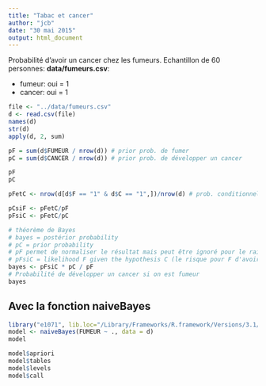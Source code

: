 ```yaml
---
title: "Tabac et cancer"
author: "jcb"
date: "30 mai 2015"
output: html_document
---
```


Probabilité d'avoir un cancer chez les fumeurs. Echantillon de 60 personnes: __data/fumeurs.csv__:

- fumeur: oui = 1
- cancer: oui = 1

```r
file <- "../data/fumeurs.csv"
d <- read.csv(file)
names(d)
str(d)
apply(d, 2, sum)

pF = sum(d$FUMEUR / nrow(d)) # prior prob. de fumer
pC = sum(d$CANCER / nrow(d)) # prior prob. de développer un cancer

pF
pC

pFetC <- nrow(d[d$F == "1" & d$C == "1",])/nrow(d) # prob. conditionnelle d'avoir simultannément un cancer ET d'être fumeur

pCsiF <- pFetC/pF
pFsiC <- pFetC/pC

# théorème de Bayes
# bayes = postérior probability
# pC = prior probability
# pF permet de normaliser le résultat mais peut être ignoré pour le raisonnement
# pFsiC = likelihood F given the hypothesis C (le risque pour F d'avoir C)
bayes <- pFsiC * pC / pF
# Probabilité de développer un cancer si on est fumeur
bayes
```

Avec la fonction naiveBayes
---------------------------

```r
library("e1071", lib.loc="/Library/Frameworks/R.framework/Versions/3.1/Resources/library")
model <- naiveBayes(FUMEUR ~ ., data = d)
model

model$apriori
model$tables
model$levels
model$call

```

